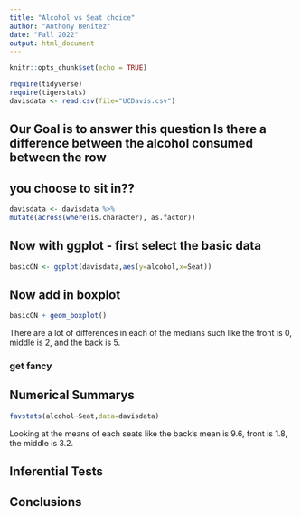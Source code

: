 ```yaml
---
title: "Alcohol vs Seat choice"
author: "Anthony Benitez"
date: "Fall 2022"
output: html_document
---
```


```r
knitr::opts_chunk$set(echo = TRUE)
```

```r
require(tidyverse)
require(tigerstats)
davisdata <- read.csv(file="UCDavis.csv")
```
## Our Goal is to answer this question Is there a difference between the alcohol consumed between the row
## you choose to sit in??
```r
davisdata <- davisdata %>%
mutate(across(where(is.character), as.factor))
```
## Now with ggplot - first select the basic data

```r
basicCN <- ggplot(davisdata,aes(y=alcohol,x=Seat))
```
## Now add in boxplot

```r
basicCN + geom_boxplot()
```
  
There are a lot of differences in each of the medians such like the front is 0, middle is 2, and the back is 5. 
  
### get fancy  

## Numerical Summarys 
```r
favstats(alcohol~Seat,data=davisdata)
```

Looking at the means of each seats like the back's mean is 9.6, front is 1.8, the middle is 3.2.

## Inferential Tests

## Conclusions


